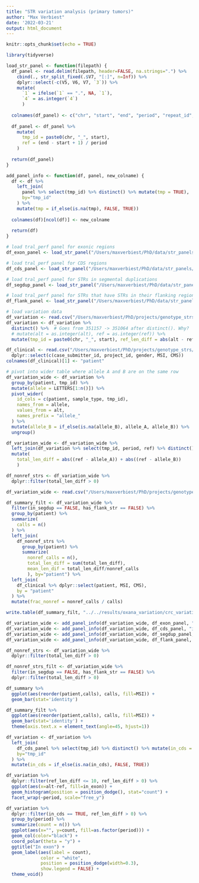 ```yaml
---
title: "STR variation analysis (primary tumors)"
author: "Max Verbiest"
date: '2022-03-21'
output: html_document
---
```


```r
knitr::opts_chunk$set(echo = TRUE)
```

```r
library(tidyverse)
```


```r
load_str_panel <- function(filepath) {
  df_panel <- read.delim(filepath, header=FALSE, na.strings=".") %>% 
    cbind(., str_split_fixed(.$V7, "[:]", n=Inf)) %>% 
    dplyr::select(-c(V5, V6, V7, `3`)) %>% 
    mutate(
      `1` = ifelse(`1` == ".", NA, `1`),
      `4` = as.integer(`4`)
      )
  
  colnames(df_panel) <- c("chr", "start", "end", "period", "repeat_id", "msa", "max_p_stretch")
  
  df_panel <- df_panel %>% 
    mutate(
      tmp_id = paste0(chr, "_", start),
      ref = (end - start + 1) / period
    )
  
  return(df_panel)
}

add_panel_info <- function(df, panel, new_colname) {
  df <- df %>% 
    left_join(
      panel %>% select(tmp_id) %>% distinct() %>% mutate(tmp = TRUE),
      by="tmp_id"
    ) %>%
    mutate(tmp = if_else(is.na(tmp), FALSE, TRUE))
  
  colnames(df)[ncol(df)] <- new_colname
  
  return(df)
}
```


```r
# load tral_perf panel for exonic regions
df_exon_panel <- load_str_panel("/Users/maxverbiest/PhD/data/str_panels/tral_and_perf_panel_exons.tsv")

# load tral_perf panel for CDS regions
df_cds_panel <- load_str_panel("/Users/maxverbiest/PhD/data/str_panels/tral_and_perf_panel_CDS.tsv")

# load tral_perf panel for STRs in segmental duplications
df_segdup_panel <- load_str_panel("/Users/maxverbiest/PhD/data/str_panels/tral_and_perf_panel_segdups.tsv")

# load tral_perf panel for STRs that have STRs in their flanking regions
df_flank_panel <- load_str_panel("/Users/maxverbiest/PhD/data/str_panels/tral_and_perf_panel_flanks.tsv")
```

```r
# load variation data
df_variation <- read.csv("/Users/maxverbiest/PhD/projects/genotype_strs/results/oxana_variation/crc_variations_all_march.csv")
df_variation <- df_variation %>% 
  distinct() %>%  # Goes from 351157 -> 351064 after distinct(). Why?
  # mutate(alt = as.integer(alt), ref = as.integer(ref)) %>% 
  mutate(tmp_id = paste0(chr, "_", start), ref_len_diff = abs(alt - ref))

df_clinical <- read.csv("/Users/maxverbiest/PhD/projects/genotype_strs/data/clinical/oxana_tcga_clinical.csv", header = TRUE) %>%
  dplyr::select(c(case_submitter_id, project_id, gender, MSI, CMS))
colnames(df_clinical)[1] <- "patient"

# pivot into wider table where allele A and B are on the same row
df_variation_wide <- df_variation %>% 
  group_by(patient, tmp_id) %>%
  mutate(allele = LETTERS[1:n()]) %>%
  pivot_wider(
    id_cols = c(patient, sample_type, tmp_id),
    names_from = allele,
    values_from = alt,
    names_prefix = "allele_"
  ) %>% 
  mutate(allele_B = if_else(is.na(allele_B), allele_A, allele_B)) %>% 
  ungroup()

df_variation_wide <- df_variation_wide %>% 
  left_join(df_variation %>% select(tmp_id, period, ref) %>% distinct(), by="tmp_id") %>% 
  mutate(
    total_len_diff = abs((ref - allele_A)) + abs((ref - allele_B))
    )

df_nonref_strs <- df_variation_wide %>% 
  dplyr::filter(total_len_diff > 0)
```

```r
df_variation_wide <- read.csv("/Users/maxverbiest/PhD/projects/genotype_strs/results/oxana_variation/crc_variations_march_wide.tsv", sep="\t", header=TRUE)
```

```r
df_summary_filt <- df_variation_wide %>% 
  filter(in_segdup == FALSE, has_flank_str == FALSE) %>% 
  group_by(patient) %>% 
  summarize(
    calls = n()
  ) %>% 
  left_join(
    df_nonref_strs %>% 
      group_by(patient) %>% 
      summarize(
        nonref_calls = n(), 
        total_len_diff = sum(total_len_diff), 
        mean_len_dif = total_len_diff/nonref_calls
        ), by="patient") %>% 
  left_join(
    df_clinical %>% dplyr::select(patient, MSI, CMS),
    by = "patient"
  ) %>% 
  mutate(frac_nonref = nonref_calls / calls)

write.table(df_summary_filt, "../../results/oxana_variation/crc_variations_march_summary_filt.tsv", row.names = FALSE, sep="\t", quote=FALSE)
```

```r
df_variation_wide <- add_panel_info(df_variation_wide, df_exon_panel, "in_exon")
df_variation_wide <- add_panel_info(df_variation_wide, df_cds_panel, "in_cds")
df_variation_wide <- add_panel_info(df_variation_wide, df_segdup_panel, "in_segdup")
df_variation_wide <- add_panel_info(df_variation_wide, df_flank_panel, "has_flank_str")

df_nonref_strs <- df_variation_wide %>% 
  dplyr::filter(total_len_diff > 0)

df_nonref_strs_filt <- df_variation_wide %>% 
  filter(in_segdup == FALSE, has_flank_str == FALSE) %>% 
  dplyr::filter(total_len_diff > 0)
```

```r
df_summary %>% 
  ggplot(aes(reorder(patient,calls), calls, fill=MSI)) +
  geom_bar(stat='identity')

df_summary_filt %>% 
  ggplot(aes(reorder(patient,calls), calls, fill=MSI)) +
  geom_bar(stat='identity') +
  theme(axis.text.x = element_text(angle=45, hjust=1))
```


```r
df_variation <- df_variation %>% 
  left_join(
    df_cds_panel %>% select(tmp_id) %>% distinct() %>% mutate(in_cds = TRUE),
    by="tmp_id"
  ) %>%
  mutate(in_cds = if_else(is.na(in_cds), FALSE, TRUE))

df_variation %>% 
  dplyr::filter(ref_len_diff <= 10, ref_len_diff > 0) %>%
  ggplot(aes(x=alt-ref, fill=in_exon)) +
  geom_histogram(position = position_dodge(), stat="count") +
  facet_wrap(~period, scale="free_y")
```

```r
df_variation %>% 
  dplyr::filter(in_cds == TRUE, ref_len_diff > 0) %>% 
  group_by(period) %>% 
  summarize(count = n()) %>%
  ggplot(aes(x="", y=count, fill=as.factor(period))) +
  geom_col(color="black") +
  coord_polar(theta = "y") +
  ggtitle("In exon") + 
  geom_label(aes(label = count),
             color = "white",
             position = position_dodge(width=0.3),
             show.legend = FALSE) +
  theme_void()
```













